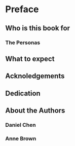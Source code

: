# Preface {-#preface}

## Who is this book for {-}

### The Personas {-}

## What to expect {-}

## Acknoledgements {-}

## Dedication {-}

## About the Authors {-}

### Daniel Chen {-}

### Anne Brown {-}
